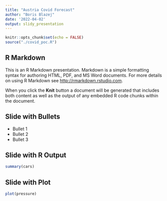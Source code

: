 ```yaml
---
title: "Austria Covid Forecast"
author: "Boris Blazej"
date: '2022-04-02'
output: slidy_presentation
---
```


```r
knitr::opts_chunk$set(echo = FALSE)
source("./covid_poc.R")
```

## R Markdown

This is an R Markdown presentation. Markdown is a simple formatting syntax for authoring HTML, PDF, and MS Word documents. For more details on using R Markdown see <http://rmarkdown.rstudio.com>.

When you click the **Knit** button a document will be generated that includes both content as well as the output of any embedded R code chunks within the document.

## Slide with Bullets

- Bullet 1
- Bullet 2
- Bullet 3

## Slide with R Output

```r
summary(cars)
```

## Slide with Plot

```r
plot(pressure)
```

